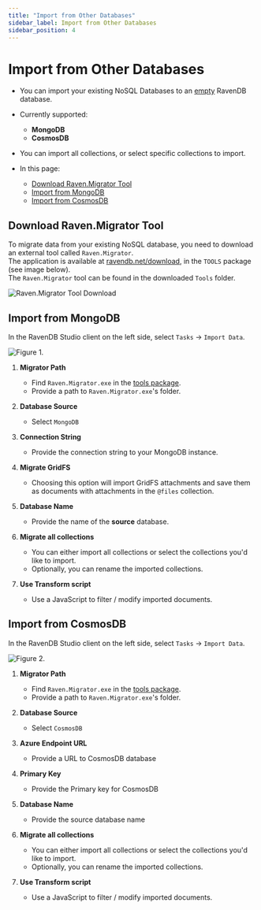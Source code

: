 ```yaml
---
title: "Import from Other Databases"
sidebar_label: Import from Other Databases
sidebar_position: 4
---
```



# Import from Other Databases
<Admonition type="note" title="Note">

* You can import your existing NoSQL Databases to an [empty](../../../../studio/database/create-new-database/general-flow) RavenDB database.  

* Currently supported:  
   * **MongoDB**  
   * **CosmosDB**  

* You can import all collections, or select specific collections to import.  

* In this page:

  * [Download Raven.Migrator Tool](../../../../studio/database/tasks/import-data/import-from-other#download-raven.migrator-tool)  
  * [Import from MongoDB](../../../../studio/database/tasks/import-data/import-from-other#import-from-mongodb)  
  * [Import from CosmosDB](../../../../studio/database/tasks/import-data/import-from-other#import-from-cosmosdb)  

</Admonition>



## Download Raven.Migrator Tool

To migrate data from your existing NoSQL database, you need to download an external tool called `Raven.Migrator`.  
The application is available at [ravendb.net/download](https://ravendb.net/download), in the `TOOLS` package (see image below).  
The `Raven.Migrator` tool can be found in the downloaded `Tools` folder. 

![Raven.Migrator Tool Download](./assets/raven-migrator-tool-download.png)


## Import from MongoDB
In the RavenDB Studio client on the left side, select `Tasks` -&gt; `Import Data`.

![Figure 1.](./assets/mongodb-1.png)

1. **Migrator Path**  
   * Find `Raven.Migrator.exe` in the [tools package](../../../../studio/database/tasks/import-data/import-from-other#download-raven.migrator-tool).  
   * Provide a path to `Raven.Migrator.exe`'s folder.  

2. **Database Source**  
   * Select `MongoDB`  
   
3. **Connection String**  
   * Provide the connection string to your MongoDB instance.  
   
4. **Migrate GridFS** 
   * Choosing this option will import GridFS attachments and save them as documents with attachments in the `@files` collection.  
   
5. **Database Name**
   * Provide the name of the **source** database.  
   
6. **Migrate all collections**  
   * You can either import all collections or select the collections you'd like to import.  
   * Optionally, you can rename the imported collections.  
   
7. **Use Transform script**  
   * Use a JavaScript to filter / modify imported documents.  




## Import from CosmosDB
In the RavenDB Studio client on the left side, select `Tasks` -&gt; `Import Data`.

![Figure 2.](./assets/cosmosdb-1.png)


1. **Migrator Path**  
   * Find `Raven.Migrator.exe` in the [tools package](../../../../studio/database/tasks/import-data/import-from-other#download-raven.migrator-tool).  
   * Provide a path to `Raven.Migrator.exe`'s folder.  

2. **Database Source**  
   * Select `CosmosDB`  
   
3. **Azure Endpoint URL**  
   * Provide a URL to CosmosDB database  
   
4. **Primary Key**  
   * Provide the Primary key for CosmosDB  
   
5. **Database Name**  
   * Provide the source database name  
   
6. **Migrate all collections**  
   * You can either import all collections or select the collections you'd like to import.  
   * Optionally, you can rename the imported collections.  
   
7. **Use Transform script**  
   * Use a JavaScript to filter / modify imported documents.  


